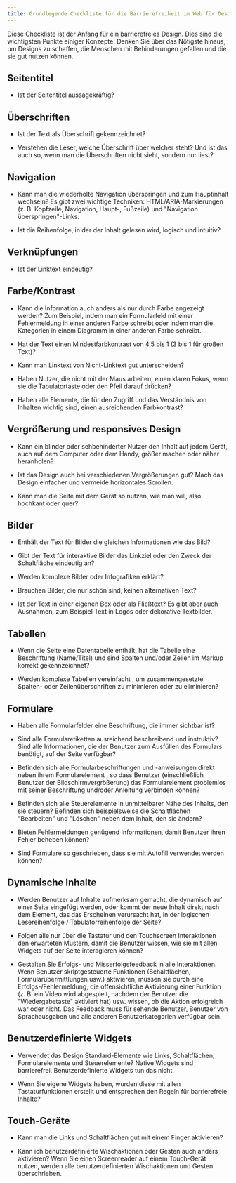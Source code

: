 ```yaml
---
title: Grundlegende Checkliste für die Barrierefreiheit im Web für Designer
---
```


Diese Checkliste ist der Anfang für ein barrierefreies Design. Dies sind die wichtigsten Punkte einiger Konzepte. Denken Sie über
das Nötigste hinaus, um Designs zu schaffen, die Menschen mit Behinderungen gefallen und die sie gut nutzen können.

## Seitentitel

- Ist der Seitentitel aussagekräftig?

## Überschriften

- Ist der Text als Überschrift gekennzeichnet?

- Verstehen die Leser, welche Überschrift über welcher steht? Und ist das auch so, wenn man die Überschriften nicht sieht, sondern
  nur liest?

## Navigation

- Kann man die wiederholte Navigation überspringen und zum Hauptinhalt wechseln? Es gibt zwei wichtige Techniken:
  HTML/ARIA-Markierungen (z. B. Kopfzeile, Navigation, Haupt-, Fußzeile) und "Navigation überspringen"-Links.

- Ist die Reihenfolge, in der der Inhalt gelesen wird, logisch und intuitiv?

## Verknüpfungen

- Ist der Linktext eindeutig?

## Farbe/Kontrast

- Kann die Information auch anders als nur durch Farbe angezeigt werden? Zum Beispiel, indem man ein Formularfeld mit einer
  Fehlermeldung in einer anderen Farbe schreibt oder indem man die Kategorien in einem Diagramm in einer anderen Farbe schreibt.

- Hat der Text einen Mindestfarbkontrast von 4,5 bis 1 (3 bis 1 für großen Text)?

- Kann man Linktext von Nicht-Linktext gut unterscheiden?

- Haben Nutzer, die nicht mit der Maus arbeiten, einen klaren Fokus, wenn sie die Tabulatortaste oder den Pfeil darauf drücken?

- Haben alle Elemente, die für den Zugriff und das Verständnis von Inhalten wichtig sind, einen ausreichenden Farbkontrast?

## Vergrößerung und responsives Design

- Kann ein blinder oder sehbehinderter Nutzer den Inhalt auf jedem Gerät, auch auf dem Computer oder dem Handy, größer machen
  oder näher heranholen?

- Ist das Design auch bei verschiedenen Vergrößerungen gut? Mach das Design einfacher und vermeide horizontales Scrollen.

- Kann man die Seite mit dem Gerät so nutzen, wie man will, also hochkant oder quer?

## Bilder

- Enthält der Text für Bilder die gleichen Informationen wie das Bild?

- Gibt der Text für interaktive Bilder das Linkziel oder den Zweck der Schaltfläche eindeutig an?

- Werden komplexe Bilder oder Infografiken erklärt?

- Brauchen Bilder, die nur schön sind, keinen alternativen Text?

- Ist der Text in einer eigenen Box oder als Fließtext? Es gibt aber auch Ausnahmen, zum Beispiel Text in Logos oder
  dekorative Textbilder.

## Tabellen

- Wenn die Seite eine Datentabelle enthält, hat die Tabelle eine Beschriftung (Name/Titel) und sind Spalten und/oder Zeilen im
  Markup korrekt gekennzeichnet?

- Werden komplexe Tabellen vereinfacht , um zusammengesetzte Spalten- oder Zeilenüberschriften zu minimieren oder zu eliminieren?

## Formulare

- Haben alle Formularfelder eine Beschriftung, die immer sichtbar ist?

- Sind alle Formularetiketten ausreichend beschreibend und instruktiv? Sind alle Informationen, die der Benutzer zum Ausfüllen
  des Formulars benötigt, auf der Seite verfügbar?

- Befinden sich alle Formularbeschriftungen und -anweisungen direkt neben ihrem Formularelement , so dass Benutzer (einschließlich
  Benutzer der Bildschirmvergrößerung) das Formularelement problemlos mit seiner Beschriftung und/oder Anleitung verbinden können?

- Befinden sich alle Steuerelemente in unmittelbarer Nähe des Inhalts, den sie steuern? Befinden sich beispielsweise die
  Schaltflächen "Bearbeiten" und "Löschen" neben dem Inhalt, den sie ändern?

- Bieten Fehlermeldungen genügend Informationen, damit Benutzer ihren Fehler beheben können?

- Sind Formulare so geschrieben, dass sie mit Autofill verwendet werden können?

## Dynamische Inhalte

- Werden Benutzer auf Inhalte aufmerksam gemacht, die dynamisch auf einer Seite eingefügt werden, oder kommt der neue Inhalt direkt
  nach dem Element, das das Erscheinen verursacht hat, in der logischen Lesereihenfolge / Tabulatorreihenfolge der Seite?

- Folgen alle nur über die Tastatur und den Touchscreen Interaktionen den erwarteten Mustern, damit die Benutzer wissen, wie sie mit
  allen Widgets auf der Seite interagieren können?

- Gestalten Sie Erfolgs- und Misserfolgsfeedback in alle Interaktionen. Wenn Benutzer skriptgesteuerte Funktionen (Schaltflächen,
  Formularübermittlungen usw.) aktivieren, müssen sie durch eine Erfolgs-/Fehlermeldung, die offensichtliche Aktivierung einer
  Funktion (z. B. ein Video wird abgespielt, nachdem der Benutzer die "Wiedergabetaste" aktiviert hat) usw. wissen, ob die Aktion
  erfolgreich war oder nicht. Das Feedback muss für sehende Benutzer, Benutzer von Sprachausgaben und alle anderen Benutzerkategorien
  verfügbar sein.

## Benutzerdefinierte Widgets

- Verwendet das Design Standard-Elemente wie Links, Schaltflächen, Formularelemente und Steuerelemente? Native Widgets sind
  barrierefrei. Benutzerdefinierte Widgets tun das nicht.

- Wenn Sie eigene Widgets haben, wurden diese mit allen Tastaturfunktionen erstellt und entsprechen den Regeln für barrierefreie
  Inhalte?

## Touch-Geräte

- Kann man die Links und Schaltflächen gut mit einem Finger aktivieren?

- Kann ich benutzerdefinierte Wischaktionen oder Gesten auch anders aktivieren? Wenn Sie einen Screenreader auf einem Touch-Gerät
  nutzen, werden alle benutzerdefinierten Wischaktionen und Gesten überschrieben.
